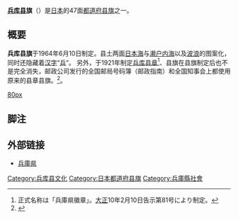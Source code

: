 {{National flag infobox
|Name = 兵库县旗
|Article =
|Image = Flag of Hyogo Prefecture.svg
|Use = 110000
|Symbol =
|Proportion = 2:3
|Adoption = 1964年6月10日
|Design = |Diminutive =
}}
'''[[兵库县|兵库县]]旗'''（{{jpn|j=兵庫県旗|hg=ひょうごけんき|rm=hyōgoken ki|f=}}）是[[日本|日本]]的47面[[日本都道府县旗帜|都道府县旗]]之一。

== 概要 ==
'''兵库县旗'''于1964年6月10日制定。县土两面[[日本海|日本海]]与[[濑户内海|濑户内海]]以及[[波浪|波浪]]的图案化，同时还隐藏着[[汉字|汉字]]“[[兵|兵]]”。
另外，于1921年制定[[兵库县章|兵库县章]]<ref>正式名称は「兵庫県徽章」。[[大正|大正]]10年2月10日告示第81号により制定。</ref>、县旗在县旗制定后也不是完全消失，邮政公司发行的全国邮局号码簿（邮政指南）和全国知事会上都使用原来的县章县旗。<ref>{{Cite web |url=http://www.nga.gr.jp/symbol/f_symbo.html |title=都道府県シンボル（県章・花・鳥・木） |accessdate=2013-04-04 |archive-date=2009-05-03 |archive-url=https://web.archive.org/web/20090503215234/http://www.nga.gr.jp/symbol/f_symbo.html |dead-url=yes }}</ref>。

[[image:Emblem_of_Hyogo_Prefecture.svg|80px]]

== 脚注 ==
{{Reflist}}

== 外部链接 ==
* [http://web.pref.hyogo.jp/ 兵庫県] {{Wayback|url=http://web.pref.hyogo.jp/ |date=20170107031044 }}
{{日本都道府县旗}}
[[Category:兵库县文化|Category:兵库县文化]]
[[Category:日本都道府县旗|Category:日本都道府县旗]]
[[Category:兵庫縣社會|Category:兵庫縣社會]]
